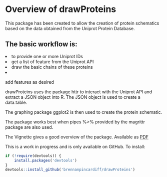 # Overview of drawProteins
This package has been created to allow the creation of protein schematics based on the data obtained from the Uniprot Protein Database. 

## The basic workflow is:
<li> to provide one or more Uniprot IDs
<li> get a list of feature from the Uniprot API
<li> draw the basic chains of these proteins
<li> add features as desired

drawProteins uses the package httr to interact with the Uniprot API and extract a JSON object into R. The JSON object is used to create a data.table. 

The graphing package ggplot2 is then used to create the protein schematic. 

The package works best when pipes %>% provided by the magrittr package are also used. 

The Vignette gives a good overview of the package. Available as [PDF](https://github.com/brennanpincardiff/drawProteins/blob/master/vignettes/drawProteins_BiocStyle_pdf_output.pdf)

This is a work in progress and is only available on GitHub.
To install: 

```r
if (!require(devtools)) {
    install.packages('devtools')
}
devtools::install_github('brennanpincardiff/drawProteins')
```
